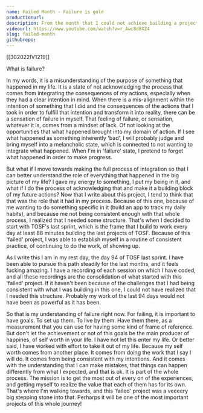 ```yaml
---
name: Failed Month - Failure is gold
productionurl:
description: From the month that I could not achieve building a project
videourl: https://www.youtube.com/watch?v=r_Awc8d8XZ4
slug: failed-month
githubrepo:
---
```


[[302022IV1219]]

What is failure?

In my words, it is a misunderstanding of the purpose of something that happened in my life. It is a state of not acknowledging the process that comes from integrating the consequences of my actions, especially when they had a clear intention in mind. When there is a mis-alignment within the intention of something that I did and the consequences of the actions that I took in order to fulfill that intention and transform it into reality, there can be a sensation of failure in myself. That feeling of failure, or sensation, whatever it is, comes from a mindset of lack. Of not looking at the opportunities that what happened brought into my domain of action. If I see what happened as something inherently 'bad', I will probably judge and bring myself into a melancholic state, which is connected to not wanting to integrate what happened. When I'm in 'failure' state, I pretend to forget what happened in order to make progress.

But what if I move towards making the full process of integration so that I can better understand the role of everything that happened in the big picture of my life? I gave my energy to something, I put my being in it, and what if I do the process of acknowledging that and make it a building block of my future actions? Now that I write about this project, I tend to think that that was the role that it had in my process. Because of this one, because of me wanting to do something specific in it (build an app to track my daily habits), and because me not being consistent enough with that whole process, I realized that I needed some structure. That's when I decided to start with TOSF's last sprint, which is the frame that I build to work every day at least 88 minutes building the last projects of TOSF. Because of this 'failed' project, I was able to establish myself in a routine of consistent practice, of continuing to do the work, of showing up.

As I write this I am in my rest day, the day 94 of TOSF last sprint. I have been able to pursue this path steadily for the last months, and it feels fucking amazing. I have a recording of each session on which I have coded, and all these recordings are the consolidation of what started with this 'failed' project. If it haven't been because of the challenges that I had being consistent with what I was building in this one, I could not have realized that I needed this structure. Probably my work of the last 94 days would not have been as powerful as it has been.

So that is my understanding of failure right now. For failing, it is important to have goals. To set up them. To live by them. Have them there, as a measurement that you can use for having some kind of frame of reference. But don't let the achievement or not of this goals be the main producer of happines, of self worth in your life. I have not let this enter my life. Or better said, I have worked with effort to take it out of my life. Because my self worth comes from another place. It comes from doing the work that I say I will do. It comes from being consistent with my intentions. And it comes with the understanding that I can make mistakes, that things can happen differently from what I expected, and that is ok. It is part of the whole process. The mission is to get the most out of every on of the experiences, and getting myself to realize the value that each of them has for its own. That's where I'm walking towards, and this 'failed' project was a veeeery big stepping stone into that. Perharps it will be one of the most important projects of this whole journey!
